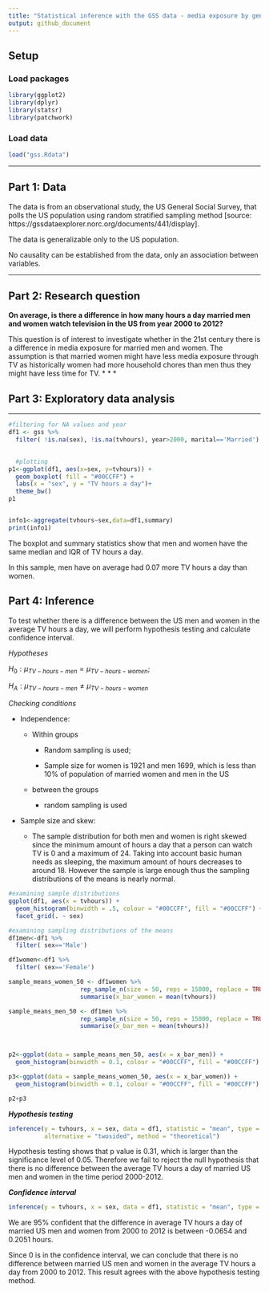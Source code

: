 ```yaml
---
title: "Statistical inference with the GSS data - media exposure by gender"
output: github_document
---
```


## Setup

### Load packages

```r
library(ggplot2)
library(dplyr)
library(statsr)
library(patchwork)
```

### Load data


```r
load("gss.Rdata")

```



* * *

## Part 1: Data


The data is from an observational study, the US General Social Survey, that polls the US population using random stratified sampling method [source:  https://gssdataexplorer.norc.org/documents/441/display].

The data is generalizable only to the US population.

No causality can be established from the data, only an association between variables.

* * *

## Part 2: Research question


**On average, is there a difference in how many hours a day married men and women watch television in the US from year 2000 to 2012?**

This question is of interest to investigate whether in the 21st century there is a difference in media exposure for married men and women. The assumption is that married women might have less media exposure through TV as historically women had more household chores than men thus they might have less time for TV. 
* * *

## Part 3: Exploratory data analysis


* * *
```r

#filtering for NA values and year
df1 <- gss %>% 
  filter( !is.na(sex), !is.na(tvhours), year>2000, marital=='Married') 

  
  #plotting
p1<-ggplot(df1, aes(x=sex, y=tvhours)) + 
  geom_boxplot( fill = "#00CCFF") +
  labs(x = "sex", y = "TV hours a day")+
  theme_bw()
p1


info1<-aggregate(tvhours~sex,data=df1,summary)
print(info1)
```
The boxplot and summary statistics show that men and women have the same median and IQR of TV hours a day. 

In this sample, men have on average had 0.07 more TV hours a day than women.

## Part 4: Inference

To test whether there is a difference between the US men and women in the average TV hours a day, we will perform hypothesis testing and calculate confidence interval.





*Hypotheses*


 $H_0: \mu_{TV-hours-men} = \mu_{TV-hours-women}$;
 
 $H_A: \mu_{TV-hours-men} \ne \mu_{TV-hours-women}$ 


*Checking conditions*

* Independence:

  + Within groups 

    - Random sampling is used; 
                
    - Sample size for women is 1921 and men 1699, which is less than 10% of population of married women and men in the US
                 
  + between the groups 
   
    - random sampling is used


* Sample size and skew: 

  + The sample distribution for both men and women is right skewed since the minimum amount of hours a day that a person can watch TV is 0 and a maximum of 24. Taking into account basic human needs as sleeping, the maximum amount of hours decreases to around 18.
  However the sample is large enough thus the sampling distributions of the means is nearly normal. 

```r
#examining sample distributions
ggplot(df1, aes(x = tvhours)) +
  geom_histogram(binwidth = .5, colour = "#00CCFF", fill = "#00CCFF") +
  facet_grid(. ~ sex)
```

```r
#examining sampling distributions of the means 
df1men<-df1 %>% 
  filter( sex=='Male')

df1women<-df1 %>% 
  filter( sex=='Female')

sample_means_women_50 <- df1women %>%
                    rep_sample_n(size = 50, reps = 15000, replace = TRUE) %>%
                    summarise(x_bar_women = mean(tvhours))

sample_means_men_50 <- df1men %>%
                    rep_sample_n(size = 50, reps = 15000, replace = TRUE) %>%
                    summarise(x_bar_men = mean(tvhours))



p2<-ggplot(data = sample_means_men_50, aes(x = x_bar_men)) +
  geom_histogram(binwidth = 0.1, colour = "#00CCFF", fill = "#00CCFF")

p3<-ggplot(data = sample_means_women_50, aes(x = x_bar_women)) +
  geom_histogram(binwidth = 0.1, colour = "#00CCFF", fill = "#00CCFF")

p2+p3

```

***Hypothesis testing***

```r
inference(y = tvhours, x = sex, data = df1, statistic = "mean", type = "ht", null = 0, 
          alternative = "twosided", method = "theoretical")
```

Hypothesis testing shows that p value is 0.31, which is larger than the significance level of 0.05. Therefore we fail to reject the null hypothesis that there is no difference between the average TV hours a day of married US men and women in the time period 2000-2012.


***Confidence interval***
```r
inference(y = tvhours, x = sex, data = df1, statistic = "mean", type = "ci", method = "theoretical")
```

We are 95% confident that the difference in average TV hours a day of married US men and women from 2000 to 2012 is between -0.0654 and 0.2051 hours.

Since 0 is in the confidence interval, we can conclude that there is no difference between married US men and women in the average TV hours a day from 2000 to 2012. This result agrees with the above hypothesis testing method.